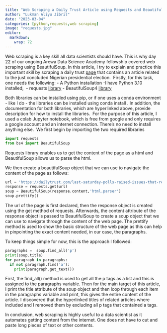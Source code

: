 ```yaml
---
title: "Web Scraping a Daily Trust Article using Requests and Beautiful Soup Libraries"
author: "Lukman Aliyu Jibril"
date: "2023-03-04"
categories: [python,requests,web scraping]
image: "requests.jpg"
editor: 
  markdown: 
    wrap: 72
---
```


Web scraping is a key skill all data scientists should have. This is why
day 22 of our ongoing Arewa Data Science Academy fellowship covered web
scraping using BeautifulSoup. In this article, I try to explain and
practice this important skill by scraping a daily trust
[page](https://dailytrust.com/last-saturday-polls-raised-issues-that-require-immediate-solutions-inec/)
that contains an article related to the just concluded Nigerian
presidential election.  Firstly, for this task, one needs the
following: - A Python installation -I have Python 3.10 installed,  -
requests [library](https://docs.python-requests.org/en/v2.9.1/) -
BeautifulSoup4
[library](https://www.crummy.com/software/BeautifulSoup/bs4/doc/)

Both libraries can be installed using pip, or if one uses a conda
environment - like I do - the libraries can be installed using conda
install <library_name>. In addition, the documentation for both
libraries, which are hyperlinked above, provide description for how to
install the libraries.  For the purpose of this article, I used a colab
Jupyter notebook, which is free from google and only requires a google
account and an internet connection. There's no need to install anything
else.  We first begin by importing the two required libraries

```python
import requests
from bs4 import BeautifulSoup
```

Requests library enables us to get the content of the page as a html and
BeautifulSoup allows us to parse the html. 

We then create a beautifulSoup object that we can use to navigate the
content of the page as follows:

```python
url = 'https://dailytrust.com/last-saturday-polls-raised-issues-that-require-immediate-solutions-inec/'
response = requests.get(url)
soup = BeautifulSoup(response.content,'html.parser')
soup.prettify()
```

The url of the page is first declared, then the response object is
created using the get method of requests. Afterwards, the content
attribute of the response object is passed to BeautifulSoup to create a
soup object that we can use to navigate through the content of the web
page. The prettify method is used to show the basic structure of the web
page as this can help in pinpointing the exact content needed, in our
case, the paragraphs. 

To keep things simple for now, this is the approach I followed:

```python
paragraphs =  soup.find_all('p')
print(soup.title)
for paragraph in paragraphs:
  if not paragraph.find('a'):
    print(paragraph.get_text())
```

First, the find_all() method is used to get all the p tags as a list and
this is assigned to the paragraphs variable. Then for the main target of
this article, I print the title attribute of the soup object and then
loop through each item in the paragraphs variable and print, this gives
the entire content of the article. I discovered that the hyperlinked
titles of related articles where included and I removed them by
excluding all p tags that contained a tags. 

In conclusion, web scraping is highly useful to a data scientist as it
automates getting content from the internet. One does not have to cut
and paste long pieces of text or other contents.
